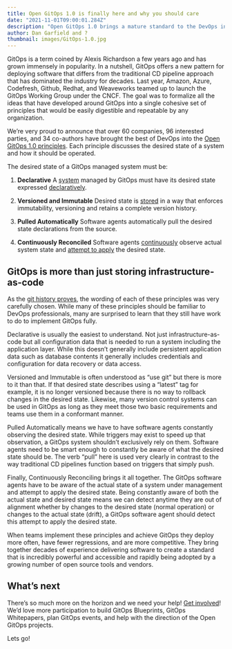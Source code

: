 ```yaml
---
title: Open GitOps 1.0 is finally here and why you should care
date: "2021-11-01T09:00:01.284Z"
description: "Open GitOps 1.0 brings a mature standard to the DevOps industry."
author: Dan Garfield and ?
thumbnail: images/GitOps-1.0.jpg
---
```


GitOps is a term coined by Alexis Richardson a few years ago and has grown immensely in popularity. In a nutshell, GitOps offers a new pattern for deploying software that differs from the traditional CD pipeline approach that has dominated the industry for decades. Last year, Amazon, Azure, Codefresh, Github, Redhat, and Weaveworks teamed up to launch the GitOps Working Group under the CNCF. The goal was to formalize all the ideas that have developed around GitOps into a single cohesive set of principles that would be easily digestible and repeatable by any organization.

  

We’re very proud to announce that over 60 companies, 96 interested parties, and 34 co-authors have brought the best of DevOps into the [Open GitOps 1.0 principles](https://github.com/open-gitops/documents/releases/tag/v1.0.0). Each principle discusses the desired state of a system and how it should be operated.

  

The desired state of a GitOps managed system must be:

  

1. **Declarative**
A [system](https://github.com/open-gitops/documents/blob/v1.0.0/GLOSSARY.md#software-system) managed by GitOps must have its desired state expressed [declaratively](https://github.com/open-gitops/documents/blob/v1.0.0/GLOSSARY.md#declarative-description).

2. **Versioned and Immutable**
Desired state is [stored](https://github.com/open-gitops/documents/blob/v1.0.0/GLOSSARY.md#state-store) in a way that enforces immutability, versioning and retains a complete version history.

3. **Pulled Automatically**
Software agents automatically pull the desired state declarations from the source.

4. **Continuously Reconciled**
Software agents [continuously](https://github.com/open-gitops/documents/blob/v1.0.0/GLOSSARY.md#continuous) observe actual system state and [attempt to apply](https://github.com/open-gitops/documents/blob/v1.0.0/GLOSSARY.md#reconciliation) the desired state.

  

## GitOps is more than just storing infrastructure-as-code

As the [git history proves](https://github.com/open-gitops/documents/commits/v1.0.0), the wording of each of these principles was very carefully chosen. While many of these principles should be familiar to DevOps professionals, many are surprised to learn that they still have work to do to implement GitOps fully.

  

Declarative is usually the easiest to understand. Not just infrastructure-as-code but all configuration data that is needed to run a system including the application layer. While this doesn’t generally include persistent application data such as database contents it generally includes credentials and configuration for data recovery or data access.

  

Versioned and Immutable is often understood as “use git” but there is more to it than that. If that desired state describes using a “latest” tag for example, it is no longer versioned because there is no way to rollback changes in the desired state. Likewise, many version control systems can be used in GitOps as long as they meet those two basic requirements and teams use them in a conformant manner.

  

Pulled Automatically means we have to have software agents constantly observing the desired state. While triggers may exist to speed up that observation, a GitOps system shouldn’t exclusively rely on them. Software agents need to be smart enough to constantly be aware of what the desired state should be. The verb “pull” here is used very clearly in contrast to the way traditional CD pipelines function based on triggers that simply push.

  

Finally, Continuously Reconciling brings it all together. The GitOps software agents have to be aware of the actual state of a system under management and attempt to apply the desired state. Being constantly aware of both the actual state and desired state means we can detect anytime they are out of alignment whether by changes to the desired state (normal operation) or changes to the actual state (drift), a GitOps software agent should detect this attempt to apply the desired state.

  

When teams implement these principles and achieve GitOps they deploy more often, have fewer regressions, and are more competitive. They bring together decades of experience delivering software to create a standard that is incredibly powerful and accessible and rapidly being adopted by a growing number of open source tools and vendors.

## What’s next

There’s so much more on the horizon and we need your help! [Get involved](https://opengitops.dev/get-involved)! We’d love more participation to build GitOps Blueprints, GitOps Whitepapers, plan GitOps events, and help with the direction of the Open GitOps projects.

  

Lets go!